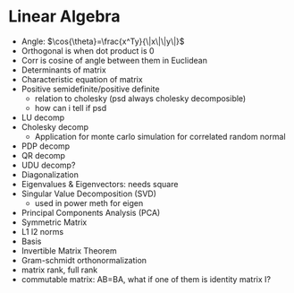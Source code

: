 # Linear Algebra {#linalg}

- Angle: $\cos{\theta}=\frac{x^Ty}{\|x\|\|y\|}$
- Orthogonal is when dot product is 0
- Corr is cosine of angle between them in Euclidean
- Determinants of matrix
- Characteristic equation of matrix 
- Positive semidefinite/positive definite
  - relation to cholesky (psd always cholesky decomposible)
  - how can i tell if psd
- LU decomp
- Cholesky decomp
  - Application for monte carlo simulation for correlated random normal
- PDP decomp
- QR decomp
- UDU decomp?
- Diagonalization
- Eigenvalues & Eigenvectors: needs square
- Singular Value Decomposition (SVD)
  - used in power meth for eigen
- Principal Components Analysis (PCA)
- Symmetric Matrix
- L1 l2 norms
- Basis
- Invertible Matrix Theorem
- Gram-schmidt orthonormalization
- matrix rank, full rank
- commutable matrix: AB=BA, what if one of them is identity matrix I?
